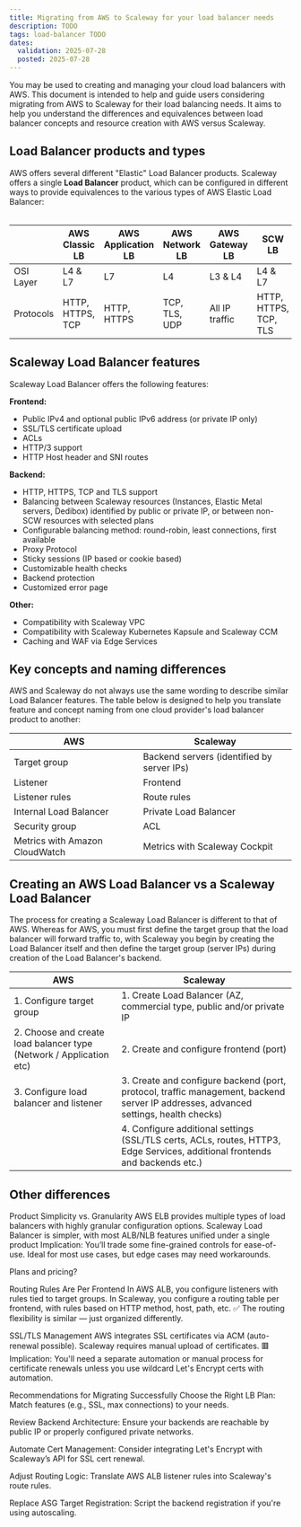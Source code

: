 ```yaml
---
title: Migrating from AWS to Scaleway for your load balancer needs
description: TODO
tags: load-balancer TODO
dates:
  validation: 2025-07-28
  posted: 2025-07-28
---
```


You may be used to creating and managing your cloud load balancers with AWS. This document is intended to help and guide users considering migrating from AWS to Scaleway for their load balancing needs. It aims to help you understand the differences and equivalences between load balancer concepts and resource creation with AWS versus Scaleway.

## Load Balancer products and types

AWS offers several different "Elastic" Load Balancer products. Scaleway offers a single **Load Balancer** product, which can be configured in different ways to provide equivalences to the various types of AWS Elastic Load Balancer: <br/><br/>


|              | AWS Classic LB         | AWS Application LB | AWS Network LB | AWS Gateway LB | SCW LB                |
|--------------|------------------------|--------------------|----------------|----------------|-----------------------|
| OSI Layer    | L4 & L7                | L7                 | L4             | L3 & L4        | L4 & L7               |
| Protocols    | HTTP, HTTPS, TCP       | HTTP, HTTPS        | TCP, TLS, UDP  | All IP traffic | HTTP, HTTPS, TCP, TLS |


## Scaleway Load Balancer features

Scaleway Load Balancer offers the following features:

**Frontend:**
- Public IPv4 and optional public IPv6 address (or private IP only)
- SSL/TLS certificate upload
- ACLs
- HTTP/3 support
- HTTP Host header and SNI routes

**Backend:**
- HTTP, HTTPS, TCP and TLS support
- Balancing between Scaleway resources (Instances, Elastic Metal servers, Dedibox) identified by public or private IP, or between non-SCW resources with selected plans 
- Configurable balancing method: round-robin, least connections, first available
- Proxy Protocol
- Sticky sessions (IP based or cookie based)
- Customizable health checks
- Backend protection
- Customized error page

**Other:**
- Compatibility with Scaleway VPC
- Compatibility with Scaleway Kubernetes Kapsule and Scaleway CCM
- Caching and WAF via Edge Services

## Key concepts and naming differences

AWS and Scaleway do not always use the same wording to describe similar Load Balancer features. The table below is designed to help you translate feature and concept naming from one cloud provider's load balancer product to another:

| AWS                            | Scaleway                                      |
|--------------------------------|-----------------------------------------------|
| Target group                   | Backend servers (identified by server IPs)    |
| Listener                       | Frontend                                      |
| Listener rules                 | Route rules                                   |
| Internal Load Balancer         | Private Load Balancer                         |
| Security group                 | ACL                                           |
| Metrics with Amazon CloudWatch | Metrics with Scaleway Cockpit                 |

## Creating an AWS Load Balancer vs a Scaleway Load Balancer

The process for creating a Scaleway Load Balancer is different to that of AWS. Whereas for AWS, you must first define the target group that the load balancer will forward traffic to, with Scaleway you begin by creating the Load Balancer itself and then define the target group (server IPs) during creation of the Load Balancer's backend.

| AWS                                                      | Scaleway                                                    |
|----------------------------------------------------------|-------------------------------------------------------------|
| 1. Configure target group                                | 1. Create Load Balancer (AZ, commercial type, public and/or private IP |
| 2. Choose and create load balancer type (Network / Application etc) | 2. Create and configure frontend (port)                   
| 3. Configure load balancer and listener                  | 3. Create and configure backend (port, protocol, traffic management, backend server IP addresses, advanced settings, health checks)                |
|                                                          | 4. Configure additional settings (SSL/TLS certs, ACLs, routes, HTTP3, Edge Services, additional frontends and backends etc.) |

## Other differences

Product Simplicity vs. Granularity
AWS ELB provides multiple types of load balancers with highly granular configuration options.
Scaleway Load Balancer is simpler, with most ALB/NLB features unified under a single product
Implication: You’ll trade some fine-grained controls for ease-of-use. Ideal for most use cases, but edge cases may need workarounds.

Plans and pricing?

Routing Rules Are Per Frontend
In AWS ALB, you configure listeners with rules tied to target groups.
In Scaleway, you configure a routing table per frontend, with rules based on HTTP method, host, path, etc.
✅ The routing flexibility is similar — just organized differently.

SSL/TLS Management
AWS integrates SSL certificates via ACM (auto-renewal possible).
Scaleway requires manual upload of certificates.
🟥 Implication: You'll need a separate automation or manual process for certificate renewals unless you use wildcard Let's Encrypt certs with automation.


Recommendations for Migrating Successfully
Choose the Right LB Plan: Match features (e.g., SSL, max connections) to your needs.

Review Backend Architecture: Ensure your backends are reachable by public IP or properly configured private networks.

Automate Cert Management: Consider integrating Let's Encrypt with Scaleway’s API for SSL cert renewal.

Adjust Routing Logic: Translate AWS ALB listener rules into Scaleway's route rules.

Replace ASG Target Registration: Script the backend registration if you're using autoscaling.